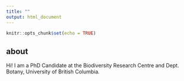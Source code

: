 ```yaml
---
title: ""
output: html_document
---
```


```r
knitr::opts_chunk$set(echo = TRUE)
```

## about

Hi! I am a PhD Candidate at the Biodiversity Research Centre and Dept. Botany, University of British Columbia. 